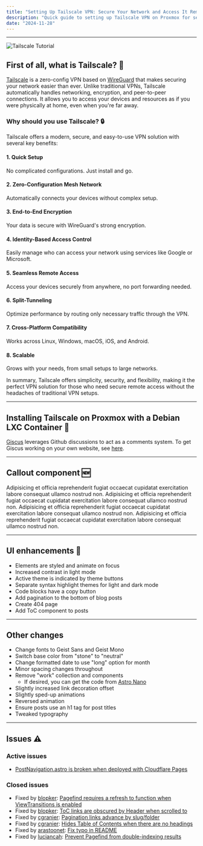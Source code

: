 ```yaml
---
title: "Setting Up Tailscale VPN: Secure Your Network and Access It Remotely"
description: "Quick guide to setting up Tailscale VPN on Proxmox for secure remote access."
date: "2024-11-28"
---
```



---

![Tailscale Tutorial](./tailscale-tutorial.jpg)

## First of all, what is Tailscale? 🤔

[Tailscale](https://tailscale.com/) is a zero-config VPN based on [WireGuard](https://www.wireguard.com/) that makes securing your network easier than ever. Unlike traditional VPNs, Tailscale automatically handles networking, encryption, and peer-to-peer connections. It allows you to access your devices and resources as if you were physically at home, even when you're far away.

### Why should you use Tailscale? 🔒

Tailscale offers a modern, secure, and easy-to-use VPN solution with several key benefits:

#### 1. **Quick Setup**
No complicated configurations. Just install and go.

#### 2. **Zero-Configuration Mesh Network**
Automatically connects your devices without complex setup.

#### 3. **End-to-End Encryption**
Your data is secure with WireGuard's strong encryption.

#### 4. **Identity-Based Access Control**
Easily manage who can access your network using services like Google or Microsoft.

#### 5. **Seamless Remote Access**
Access your devices securely from anywhere, no port forwarding needed.

#### 6. **Split-Tunneling**
Optimize performance by routing only necessary traffic through the VPN.

#### 7. **Cross-Platform Compatibility**
Works across Linux, Windows, macOS, iOS, and Android.

#### 8. **Scalable**
Grows with your needs, from small setups to large networks.

<Callout>
In summary, Tailscale offers simplicity, security, and flexibility, making it the perfect VPN solution for those who need secure remote access without the headaches of traditional VPN setups.
</Callout>

---

## Installing Tailscale on Proxmox with a Debian LXC Container 🚀

[Giscus](https://giscus.app) leverages Github discussions to act as a comments system. To get Giscus working on your own website, see [here](/blog/01-getting-started#deploy-the-site).

---

## Callout component 🆕

<Callout>
  Adipisicing et officia reprehenderit fugiat occaecat cupidatat exercitation
  labore consequat ullamco nostrud non.
</Callout>

<Callout type="info">
  Adipisicing et officia reprehenderit fugiat occaecat cupidatat exercitation
  labore consequat ullamco nostrud non.
</Callout>

<Callout type="warning">
  Adipisicing et officia reprehenderit fugiat occaecat cupidatat exercitation
  labore consequat ullamco nostrud non.
</Callout>

<Callout type="error">
  Adipisicing et officia reprehenderit fugiat occaecat cupidatat exercitation
  labore consequat ullamco nostrud non.
</Callout>

---

## UI enhancements 🎨

- Elements are styled and animate on focus
- Increased contrast in light mode
- Active theme is indicated by theme buttons
- Separate syntax highlight themes for light and dark mode
- Code blocks have a copy button
- Add pagination to the bottom of blog posts
- Create 404 page
- Add ToC component to posts

---

## Other changes

- Change fonts to Geist Sans and Geist Mono
- Switch base color from "stone" to "neutral"
- Change formatted date to use "long" option for month
- Minor spacing changes throughout
- Remove "work" collection and components
  - If desired, you can get the code from [Astro Nano](https://github.com/markhorn-dev/astro-nano)
- Slightly increased link decoration offset
- Slightly sped-up animations
- Reversed animation
- Ensure posts use an h1 tag for post titles
- Tweaked typography

---

## Issues ⚠️

### Active issues

- [PostNavigation.astro is broken when deployed with Cloudflare Pages](https://github.com/trevortylerlee/astro-micro/issues/39)

### Closed issues

- Fixed by [blopker](https://github.com/blopker): [Pagefind requires a refresh to function when ViewTransitions is enabled](https://github.com/trevortylerlee/astro-micro/issues/7)
- Fixed by [blopker](https://github.com/blopker): [ToC links are obscured by Header when scrolled to](https://github.com/trevortylerlee/astro-micro/issues/4)
- Fixed by [cgranier](https://github.com/cgranier): [Pagination links advance by slug/folder](https://github.com/trevortylerlee/astro-micro/issues/26)
- Fixed by [cgranier](https://github.com/cgranier): [Hides Table of Contents when there are no headings](https://github.com/trevortylerlee/astro-micro/pull/30)
- Fixed by [arastoonet](https://github.com/arastoonet): [Fix typo in README](https://github.com/trevortylerlee/astro-micro/pull/19)
- Fixed by [luciancah](https://github.com/luciancah): [Prevent Pagefind from double-indexing results](https://github.com/trevortylerlee/astro-micro/issues/40)
